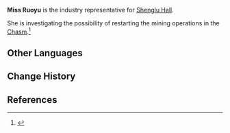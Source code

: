 {{Character Infobox
|type             = Mentioned
|region           = Liyue
|location         = None
|affiliation      = Shenglu Hall
|affiliation2     = Eight Trades
}}
'''Miss Ruoyu''' {{Lang|zh=若雨女士|zh_rm=Ruòyǔ Nǚshì}} is the industry representative for [[Shenglu Hall]].

She is investigating the possibility of restarting the mining operations in the [[Chasm]].<ref>{{Ref/BB|Feiyun Slope Bulletin Board|Shenglu Hall Announcement}}</ref>

==Other Languages==
{{Other Languages|default_hidden=1
|en       = Miss Ruoyu
|zhs      = 若雨女士
|zhs_rm   = Ruòyǔ Nǚshì
|zht      = 若雨小姐
|zht_rm   = Ruòyǔ Xiǎojiě
<!-- |zh_tl    = Miss Ruoyu -->
|ja       = 若雨殿
|ja_rm    = Jaku'u-dono{{Assumed}}
<!-- |ja_tl    = Ms. Ruoyu -->
|ko       = {{tt|약우|若雨}} 님
|ko_rm    = Yak-u-nim
<!-- |ko_tl    = Ms. Ruoyu -->
|es       = Sra. Ruoyu
|fr       = Dame Ruoyu
<!-- |fr_tl    = Lady Ruoyu -->
|ru       = Мисс Жо Юй
|th       = คุณ Ruoyu
|th_rm    = Khun Ruoyu
|vi       = Bà Ruoyu
|de       = Fräulein Ruoyu
<!-- |de_tl    = Miss Ruoyu -->
|id       = Nona Ruoyu
<!-- |id_tl    = Miss Ruoyu -->
|pt       = Senhorita Ruoyu
<!-- |pt_tl    = Miss Ruoyu -->
|tr       = 
|it       = 
}}

==Change History==
{{Change History|introduced=1.0}}

==References==
{{Reflist}}